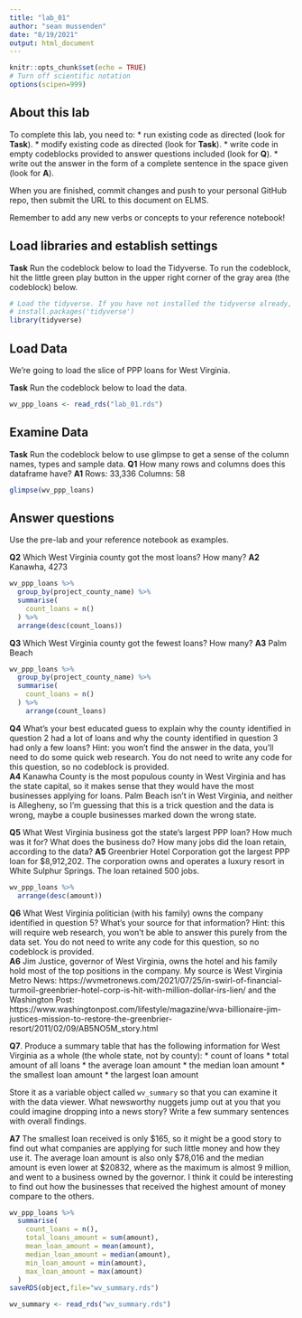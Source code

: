 ```yaml
---
title: "lab_01"
author: "sean mussenden"
date: "8/19/2021"
output: html_document
---
```


```r
knitr::opts_chunk$set(echo = TRUE)
# Turn off scientific notation
options(scipen=999)
```

## About this lab

To complete this lab, you need to:
* run existing code as directed (look for **Task**).
* modify existing code as directed (look for **Task**).
* write code in empty codeblocks provided to answer questions included (look for **Q**).
* write out the answer in the form of a complete sentence in the space given (look for **A**).

When you are finished, commit changes and push to your personal GitHub repo, then submit the URL to this document on ELMS.

Remember to add any new verbs or concepts to your reference notebook!

## Load libraries and establish settings

**Task** Run the codeblock below to load the Tidyverse. To run the codeblock, hit the little green play button in the upper right corner of the gray area (the codeblock) below.

```r
# Load the tidyverse. If you have not installed the tidyverse already, remove the # from the next line and run it first.  
# install.packages('tidyverse')
library(tidyverse)
```

## Load Data

We're going to load the slice of PPP loans for West Virginia.

**Task** Run the codeblock below to load the data.

```r
wv_ppp_loans <- read_rds("lab_01.rds")
```

## Examine Data

**Task** Run the codeblock below to use glimpse to get a sense of the column names, types and sample data.
**Q1** How many rows and columns does this dataframe have?
**A1** 
Rows: 33,336 
Columns: 58

```r
glimpse(wv_ppp_loans)
```

## Answer questions

Use the pre-lab and your reference notebook as examples.

**Q2** Which West Virginia county got the most loans? How many?
**A2** 
Kanawha, 4273

```r
wv_ppp_loans %>%
  group_by(project_county_name) %>%
  summarise(
    count_loans = n()
  ) %>%
  arrange(desc(count_loans))

```
**Q3** Which West Virginia county got the fewest loans? How many?
**A3** 
Palm Beach

```r
wv_ppp_loans %>%
  group_by(project_county_name) %>%
  summarise(
    count_loans = n()
  ) %>%
    arrange(count_loans)

```
**Q4** What's your best educated guess to explain why the county identified in question 2 had a lot of loans and why the county identified in question 3 had only a few loans? Hint: you won't find the answer in the data, you'll need to do some quick web research. You do not need to write any code for this question, so no codeblock is provided.  
**A4** Kanawha County is the most populous county in West Virginia and has the state capital, so it makes sense that they would have the most businesses applying for loans. Palm Beach isn't in West Virginia, and neither is Allegheny, so I'm guessing that this is a trick question and the data is wrong, maybe a couple businesses marked down the wrong state.


**Q5** What West Virginia business got the state's largest PPP loan? How much was it for? What does the business do? How many jobs did the loan retain, according to the data?
**A5** Greenbrier Hotel Corporation got the largest PPP loan for $8,912,202. The corporation owns and operates a luxury resort in White Sulphur Springs. The loan retained 500 jobs.

```r
wv_ppp_loans %>%
  arrange(desc(amount))

```

**Q6** What West Virginia politician (with his family) owns the company identified in question 5? What's your source for that information? Hint: this will require web research, you won't be able to answer this purely from the data set.  You do not need to write any code for this question, so no codeblock is provided.  
**A6** Jim Justice, governor of West Virginia, owns the hotel and his family hold most of the top positions in the company. My source is West Virginia Metro News: https://wvmetronews.com/2021/07/25/in-swirl-of-financial-turmoil-greenbrier-hotel-corp-is-hit-with-million-dollar-irs-lien/ and the Washington Post: https://www.washingtonpost.com/lifestyle/magazine/wva-billionaire-jim-justices-mission-to-restore-the-greenbrier-resort/2011/02/09/AB5NO5M_story.html

**Q7**. Produce a summary table that has the following information for West Virginia as a whole (the whole state, not by county):
* count of loans
* total amount of all loans
* the average loan amount
* the median loan amount
* the smallest loan amount
* the largest loan amount

Store it as a variable object called `wv_summary` so that you can examine it with the data viewer. What newsworthy nuggets jump out at you that you could imagine dropping into a news story? Write a few summary sentences with overall findings.

**A7** The smallest loan received is only $165, so it might be a good story to find out what companies are applying for such little money and how they use it. The average loan amount is also only $78,016 and the median amount is even lower at $20832, where as the maximum is almost 9 million, and went to a business owned by the governor. I think it could be interesting to find out how the businesses that received the highest amount of money compare to the others.
```r
wv_ppp_loans %>%
  summarise(
    count_loans = n(),
    total_loans_amount = sum(amount),
    mean_loan_amount = mean(amount),
    median_loan_amount = median(amount),
    min_loan_amount = min(amount),
    max_loan_amount = max(amount)
  ) 
saveRDS(object,file="wv_summary.rds")
```
```r
wv_summary <- read_rds("wv_summary.rds")
```